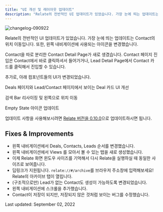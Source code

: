 ```yaml
---
title: "UI 개선 및 레이아웃 업데이트"
description: "Relate의 전반적인 UI 업데이트가 있었습니다. 가장 눈에 띄는 업데이트는 Contact의 위치 이동입니다. 또한, 왼쪽 내비게이션에 사용되는 아이콘을 변경했습니다."
---
```


![changelog-090922](/images/changelog/changelog-090922.png)

Relate의 전반적인 UI 업데이트가 있었습니다. 가장 눈에 띄는 업데이트는 Contact의 위치 이동입니다. 또한, 왼쪽 내비게이션에 사용되는 아이콘을 변경했습니다.

Contact을 따로 분리한 Contact Detail Page가 새로 생겼습니다. Contact 페이지 진입은 Contact에서 바로 클릭하셔서 들어가거나, Lead Detail Page에서 Contact 카드를 클릭해서 진입할 수 있습니다.

추가로, 아래 컴포넌트들의 UI가 변경되었습니다.

Deals 페이지와 Lead/Contact 페이지에서 보이는 Deal 카드 UI 개선

검색 Bar 리사이징 및 왼쪽으로 위치 이동

Empty State 아이콘 업데이트

업데이트 사항을 사용해보시려면 [Relate 버전을 0.10.0](https://app.relate.so/downloads)으로 업데이트하시면 됩니다.

## Fixes & Improvements
- 왼쪽 내비게이션에서 Deals, Contacts, Leads 순서를 변경했습니다.
- 왼쪽 내비게이션에서 Views 를 모아서 볼 수 있는 탭을 새로 생성했습니다.
- 이제 Relate 화면 윈도우 사이즈를 기억해서 다시 Relate을 실행하실 때 동일한 사이즈로 보여줍니다.
- 딥링크가 지원됩니다. `relate://#/archive`를 브라우저 주소창에 입력해보세요! Relate의 아카이브 탭이 열립니다.
- (구조적으로만) Lead가 없는 Contact도 생성이 가능하도록 변경되었습니다.
- 왼쪽 내비게이션에 스크롤을 추가했습니다.
- Contact이 저장이 되지만, 저장되지 않은 것처럼 보이는 버그를 수정했습니다.

Last updated: September 02, 2022